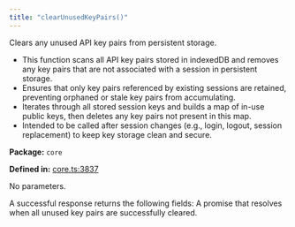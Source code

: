 ```yaml
---
title: "clearUnusedKeyPairs()"
---
```



<H3Bordered text="Overview" />

Clears any unused API key pairs from persistent storage.

<ul>
  <li>This function scans all API key pairs stored in indexedDB and removes any key pairs that are not associated with a session in persistent storage.</li>
  <li>Ensures that only key pairs referenced by existing sessions are retained, preventing orphaned or stale key pairs from accumulating.</li>
  <li>Iterates through all stored session keys and builds a map of in-use public keys, then deletes any key pairs not present in this map.</li>
  <li>Intended to be called after session changes (e.g., login, logout, session replacement) to keep key storage clean and secure.</li>
</ul>

<p><strong>Package:</strong> <code>core</code></p>

<p><strong>Defined in:</strong> <a href="https://github.com/tkhq/sdk/blob/main/packages/core/src/__clients__/core.ts#L3837">core.ts:3837</a></p>

<H3Bordered text="Parameters" />

<p>No parameters.</p>

<H3Bordered text="Response" />
A successful response returns the following fields:

<ResponseField name="returns" type="void" required={true} >
  A promise that resolves when all unused key pairs are successfully cleared.
</ResponseField>
